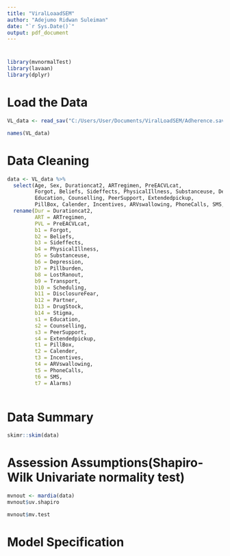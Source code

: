 ```yaml
---
title: "ViralLoaadSEM"
author: "Adejumo Ridwan Suleiman"
date: "`r Sys.Date()`"
output: pdf_document
---
```


#
```r
library(mvnormalTest)
library(lavaan)
library(dplyr)
```

# Load the Data
```r
VL_data <- read_sav("C:/Users/User/Documents/ViralLoadSEM/Adherence.sav")

names(VL_data)
```

# Data Cleaning
```r
data <- VL_data %>% 
  select(Age, Sex, Durationcat2, ARTregimen, PreEACVLcat, 
         Forgot, Beliefs, Sideffects, PhysicalIllness, Substanceuse, Depression, Pillburden, LostRanout, Transport, Scheduling, DisclosureFear, Partner, DrugStock, Stigma,
         Education, Counselling, PeerSupport, Extendedpickup,
         PillBox, Calender, Incentives, ARVswallowing, PhoneCalls, SMS, Alarms) %>% 
  rename(Dur = Durationcat2,
         ART = ARTregimen,
         PVL = PreEACVLcat,
         b1 = Forgot,
         b2 = Beliefs,
         b3 = Sideffects,
         b4 = PhysicalIllness,
         b5 = Substanceuse,
         b6 = Depression,
         b7 = Pillburden,
         b8 = LostRanout,
         b9 = Transport,
         b10 = Scheduling,
         b11 = DisclosureFear,
         b12 = Partner,
         b13 = DrugStock,
         b14 = Stigma,
         s1 = Education,
         s2 = Counselling,
         s3 = PeerSupport,
         s4 = Extendedpickup,
         t1 = PillBox,
         t2 = Calender,
         t3 = Incentives,
         t4 = ARVswallowing,
         t5 = PhoneCalls,
         t6 = SMS,
         t7 = Alarms)
  
```

# Data Summary
```r
skimr::skim(data)
```

# Assession Assumptions(Shapiro-Wilk Univariate normality test)
```r
mvnout <- mardia(data)
mvnout$uv.shapiro
```
```r
mvnout$mv.test
```

# Model Specification
```r

```

